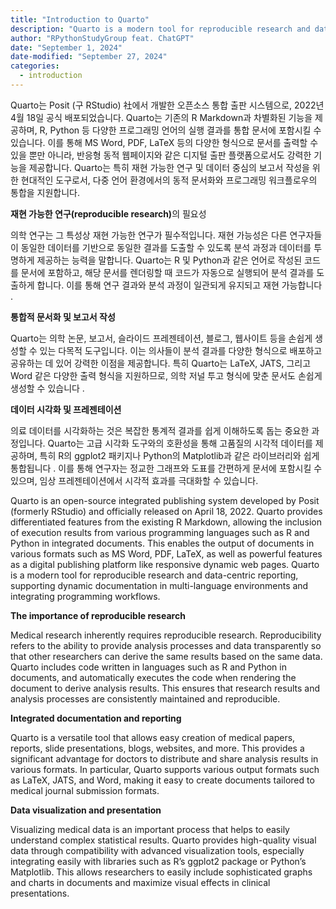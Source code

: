 ```yaml
---
title: "Introduction to Quarto"
description: "Quarto is a modern tool for reproducible research and data-centric reporting, supporting dynamic documentation in multi-language environments and integrating programming workflows."
author: "RPythonStudyGroup feat. ChatGPT"
date: "September 1, 2024"
date-modified: "September 27, 2024"
categories:
  - introduction
---
```


::: {.content-visible when-profile="ko"}
Quarto는 Posit (구 RStudio) 社에서 개발한 오픈소스 통합 출판 시스템으로, 2022년 4월 18일 공식 배포되었습니다. Quarto는 기존의 R Markdown과 차별화된 기능을 제공하며, R, Python 등 다양한 프로그래밍 언어의 실행 결과를 통합 문서에 포함시킬 수 있습니다. 이를 통해 MS Word, PDF, LaTeX 등의 다양한 형식으로 문서를 출력할 수 있을 뿐만 아니라, 반응형 동적 웹페이지와 같은 디지털 출판 플랫폼으로서도 강력한 기능을 제공합니다. Quarto는 특히 재현 가능한 연구 및 데이터 중심의 보고서 작성을 위한 현대적인 도구로서, 다중 언어 환경에서의 동적 문서화와 프로그래밍 워크플로우의 통합을 지원합니다.

**재현 가능한 연구(reproducible research)**의 필요성

의학 연구는 그 특성상 재현 가능한 연구가 필수적입니다. 재현 가능성은 다른 연구자들이 동일한 데이터를 기반으로 동일한 결과를 도출할 수 있도록 분석 과정과 데이터를 투명하게 제공하는 능력을 말합니다. Quarto는 R 및 Python과 같은 언어로 작성된 코드를 문서에 포함하고, 해당 문서를 렌더링할 때 코드가 자동으로 실행되어 분석 결과를 도출하게 합니다. 이를 통해 연구 결과와 분석 과정이 일관되게 유지되고 재현 가능합니다 .

**통합적 문서화 및 보고서 작성**

Quarto는 의학 논문, 보고서, 슬라이드 프레젠테이션, 블로그, 웹사이트 등을 손쉽게 생성할 수 있는 다목적 도구입니다. 이는 의사들이 분석 결과를 다양한 형식으로 배포하고 공유하는 데 있어 강력한 이점을 제공합니다. 특히 Quarto는 LaTeX, JATS, 그리고 Word 같은 다양한 출력 형식을 지원하므로, 의학 저널 투고 형식에 맞춘 문서도 손쉽게 생성할 수 있습니다 .

**데이터 시각화 및 프레젠테이션**

의료 데이터를 시각화하는 것은 복잡한 통계적 결과를 쉽게 이해하도록 돕는 중요한 과정입니다. Quarto는 고급 시각화 도구와의 호환성을 통해 고품질의 시각적 데이터를 제공하며, 특히 R의 ggplot2 패키지나 Python의 Matplotlib과 같은 라이브러리와 쉽게 통합됩니다 . 이를 통해 연구자는 정교한 그래프와 도표를 간편하게 문서에 포함시킬 수 있으며, 임상 프레젠테이션에서 시각적 효과를 극대화할 수 있습니다.
:::

::: {.content-visible when-profile="en"}
Quarto is an open-source integrated publishing system developed by Posit (formerly RStudio) and officially released on April 18, 2022. Quarto provides differentiated features from the existing R Markdown, allowing the inclusion of execution results from various programming languages such as R and Python in integrated documents. This enables the output of documents in various formats such as MS Word, PDF, LaTeX, as well as powerful features as a digital publishing platform like responsive dynamic web pages. Quarto is a modern tool for reproducible research and data-centric reporting, supporting dynamic documentation in multi-language environments and integrating programming workflows.

**The importance of reproducible research**

Medical research inherently requires reproducible research. Reproducibility refers to the ability to provide analysis processes and data transparently so that other researchers can derive the same results based on the same data. Quarto includes code written in languages such as R and Python in documents, and automatically executes the code when rendering the document to derive analysis results. This ensures that research results and analysis processes are consistently maintained and reproducible.

**Integrated documentation and reporting**

Quarto is a versatile tool that allows easy creation of medical papers, reports, slide presentations, blogs, websites, and more. This provides a significant advantage for doctors to distribute and share analysis results in various formats. In particular, Quarto supports various output formats such as LaTeX, JATS, and Word, making it easy to create documents tailored to medical journal submission formats.

**Data visualization and presentation**

Visualizing medical data is an important process that helps to easily understand complex statistical results. Quarto provides high-quality visual data through compatibility with advanced visualization tools, especially integrating easily with libraries such as R's ggplot2 package or Python's Matplotlib. This allows researchers to easily include sophisticated graphs and charts in documents and maximize visual effects in clinical presentations.
:::
